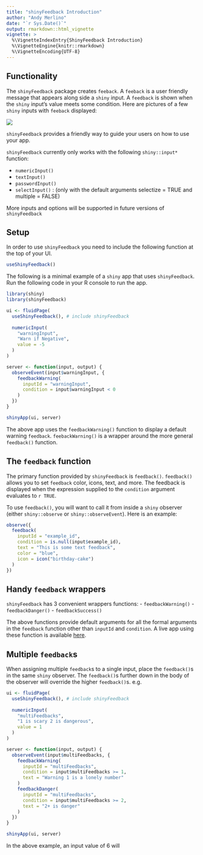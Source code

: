 ```yaml
---
title: "shinyFeedback Introduction"
author: "Andy Merlino"
date: "`r Sys.Date()`"
output: rmarkdown::html_vignette
vignette: >
  %\VignetteIndexEntry{ShinyFeedback Introduction}
  %\VignetteEngine{knitr::rmarkdown}
  %\VignetteEncoding{UTF-8}
---
```


## Functionality

The `shinyFeedback` package creates `feeback`.  A `feeback` is a user friendly message that appears along side a `shiny` input.  A `feedback` is shown when the `shiny` input's value meets some condition.  Here are pictures of a few `shiny` inputs with `feeback` displayed:

![](feedback-screenshot.png)

`shinyFeedback` provides a friendly way to guide your users on how to use your app.

`shinyFeedback` currently only works with the following `shiny::input*` function:

- `numericInput()`
- `textInput()`
- `passwordInput()`
- `selectInput()` : (only with the default arguments selectize = TRUE and multiple = FALSE)

More inputs and options will be supported in future versions of `shinyFeedback`

## Setup

In order to use `shinyFeedback` you need to include the following function at the top of your UI.

```r
useShinyFeedback()
```

The following is a minimal example of a `shiny` app that uses `shinyFeedback`.  Run the following code in your R console to run the app.

```r
library(shiny)
library(shinyFeedback)

ui <- fluidPage(
  useShinyFeedback(), # include shinyFeedback
  
  numericInput(
    "warningInput",
    "Warn if Negative",
    value = -5
  )
)

server <- function(input, output) {
  observeEvent(input$warningInput, {
    feedbackWarning(
      inputId = "warningInput",
      condition = input$warningInput < 0
    )
  })
}

shinyApp(ui, server)
```

The above app uses the `feedbackWarning()` function to display a default warning `feedback`.  `feebackWarning()` is a wrapper around the more general `feedback()` function.

## The `feedback` function

The primary function provided by `shinyFeedback` is `feedback()`. `feedback()` allows you to set `feedback` color, icons, text, and more.  The feedback is displayed when the expression supplied to the `condition` argument evaluates to `r TRUE`.

To use `feedback()`, you will want to call it from inside a `shiny` observer (either `shiny::observe` or `shiny::observeEvent`).  Here is an example:

```r
observe({
  feedback(
    inputId = "example_id",
    condition = is.null(input$example_id),
    text = "This is some text feedback",
    color = "blue",
    icon = icon("birthday-cake")
  )
})
```

## Handy `feedback` wrappers

`shinyFeedback` has 3 convenient wrappers functions:
- `feedbackWarning()`
- `feedbackDanger()`
- `feedbackSuccess()`

The above functions provide default arguments for all the formal arguments in the `feedback` function other than `inputId` and `condition`.  A live app using these function is available [here](https://www.shinyapps.io/admin/#/application/143769).

## Multiple `feedback`s

When assigning multiple `feedback`s to a single input, place the `feedback()`s in the same `shiny` observer.  The `feedback()`s further down in the body of the observer will override the higher `feedback()`s. e.g.

```r
ui <- fluidPage(
  useShinyFeedback(), # include shinyFeedback
  
  numericInput(
    "multiFeedbacks",
    "1 is scary 2 is dangerous", 
    value = 1
  )
)

server <- function(input, output) {
  observeEvent(input$multiFeedbacks, {
    feedbackWarning(
      inputId = "multiFeedbacks",
      condition = input$multiFeedbacks >= 1,
      text = "Warning 1 is a lonely number"
    )
    feedbackDanger(
      inputId = "multiFeedbacks",
      condition = input$multiFeedbacks >= 2,
      text = "2+ is danger"
    )
  })
}

shinyApp(ui, server)
```

In the above example, an input value of 6 will 
